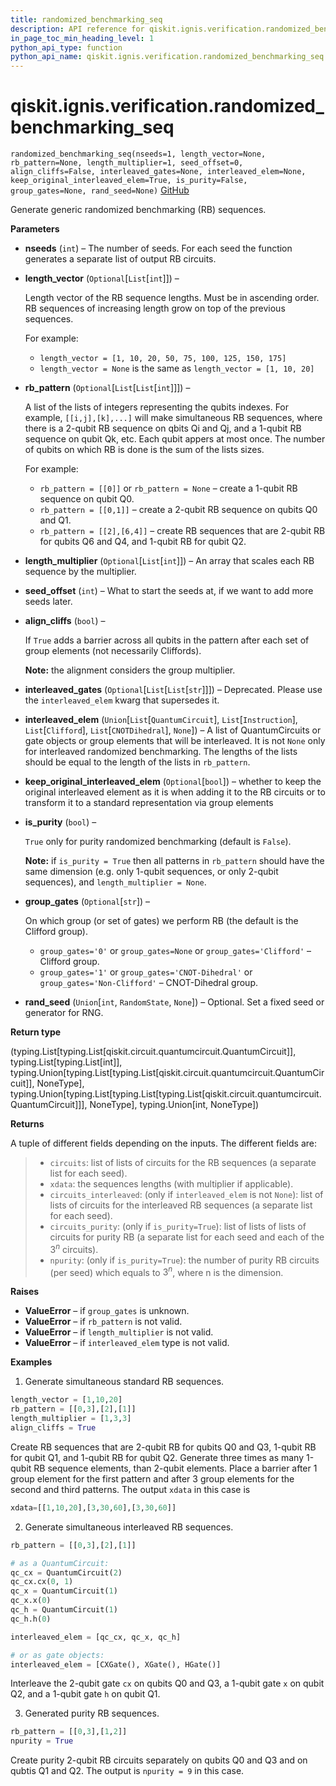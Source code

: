 ```yaml
---
title: randomized_benchmarking_seq
description: API reference for qiskit.ignis.verification.randomized_benchmarking_seq
in_page_toc_min_heading_level: 1
python_api_type: function
python_api_name: qiskit.ignis.verification.randomized_benchmarking_seq
---
```


# qiskit.ignis.verification.randomized\_benchmarking\_seq

<span id="qiskit.ignis.verification.randomized_benchmarking_seq" />

`randomized_benchmarking_seq(nseeds=1, length_vector=None, rb_pattern=None, length_multiplier=1, seed_offset=0, align_cliffs=False, interleaved_gates=None, interleaved_elem=None, keep_original_interleaved_elem=True, is_purity=False, group_gates=None, rand_seed=None)` [GitHub](https://github.com/qiskit-community/qiskit-ignis/tree/stable/0.7/qiskit/ignis/verification/randomized_benchmarking/circuits.py "view source code")

Generate generic randomized benchmarking (RB) sequences.

**Parameters**

*   **nseeds** (`int`) – The number of seeds. For each seed the function generates a separate list of output RB circuits.

*   **length\_vector** (`Optional`\[`List`\[`int`]]) –

    Length vector of the RB sequence lengths. Must be in ascending order. RB sequences of increasing length grow on top of the previous sequences.

    For example:

    *   `length_vector = [1, 10, 20, 50, 75, 100, 125, 150, 175]`
    *   `length_vector = None` is the same as `length_vector = [1, 10, 20]`

*   **rb\_pattern** (`Optional`\[`List`\[`List`\[`int`]]]) –

    A list of the lists of integers representing the qubits indexes. For example, `[[i,j],[k],...]` will make simultaneous RB sequences, where there is a 2-qubit RB sequence on qbits Qi and Qj, and a 1-qubit RB sequence on qubit Qk, etc. Each qubit appers at most once. The number of qubits on which RB is done is the sum of the lists sizes.

    For example:

    *   `rb_pattern = [[0]]` or `rb_pattern = None` – create a 1-qubit RB sequence on qubit Q0.
    *   `rb_pattern = [[0,1]]` – create a 2-qubit RB sequence on qubits Q0 and Q1.
    *   `rb_pattern = [[2],[6,4]]` – create RB sequences that are 2-qubit RB for qubits Q6 and Q4, and 1-qubit RB for qubit Q2.

*   **length\_multiplier** (`Optional`\[`List`\[`int`]]) – An array that scales each RB sequence by the multiplier.

*   **seed\_offset** (`int`) – What to start the seeds at, if we want to add more seeds later.

*   **align\_cliffs** (`bool`) –

    If `True` adds a barrier across all qubits in the pattern after each set of group elements (not necessarily Cliffords).

    **Note:** the alignment considers the group multiplier.

*   **interleaved\_gates** (`Optional`\[`List`\[`List`\[`str`]]]) – Deprecated. Please use the `interleaved_elem` kwarg that supersedes it.

*   **interleaved\_elem** (`Union`\[`List`\[`QuantumCircuit`], `List`\[`Instruction`], `List`\[`Clifford`], `List`\[`CNOTDihedral`], `None`]) – A list of QuantumCircuits or gate objects or group elements that will be interleaved. It is not `None` only for interleaved randomized benchmarking. The lengths of the lists should be equal to the length of the lists in `rb_pattern`.

*   **keep\_original\_interleaved\_elem** (`Optional`\[`bool`]) – whether to keep the original interleaved element as it is when adding it to the RB circuits or to transform it to a standard representation via group elements

*   **is\_purity** (`bool`) –

    `True` only for purity randomized benchmarking (default is `False`).

    **Note:** if `is_purity = True` then all patterns in `rb_pattern` should have the same dimension (e.g. only 1-qubit sequences, or only 2-qubit sequences), and `length_multiplier = None`.

*   **group\_gates** (`Optional`\[`str`]) –

    On which group (or set of gates) we perform RB (the default is the Clifford group).

    *   `group_gates='0'` or `group_gates=None` or `group_gates='Clifford'` – Clifford group.
    *   `group_gates='1'` or `group_gates='CNOT-Dihedral'` or `group_gates='Non-Clifford'` – CNOT-Dihedral group.

*   **rand\_seed** (`Union`\[`int`, `RandomState`, `None`]) – Optional. Set a fixed seed or generator for RNG.

**Return type**

(typing.List\[typing.List\[qiskit.circuit.quantumcircuit.QuantumCircuit]], typing.List\[typing.List\[int]], typing.Union\[typing.List\[typing.List\[qiskit.circuit.quantumcircuit.QuantumCircuit]], NoneType], typing.Union\[typing.List\[typing.List\[typing.List\[qiskit.circuit.quantumcircuit.QuantumCircuit]]], NoneType], typing.Union\[int, NoneType])

**Returns**

A tuple of different fields depending on the inputs. The different fields are:

> *   `circuits`: list of lists of circuits for the RB sequences (a separate list for each seed).
> *   `xdata`: the sequences lengths (with multiplier if applicable).
> *   `circuits_interleaved`: (only if `interleaved_elem` is not `None`): list of lists of circuits for the interleaved RB sequences (a separate list for each seed).
> *   `circuits_purity`: (only if `is_purity=True`): list of lists of lists of circuits for purity RB (a separate list for each seed and each of the $3^n$ circuits).
> *   `npurity`: (only if `is_purity=True`): the number of purity RB circuits (per seed) which equals to $3^n$, where n is the dimension.

**Raises**

*   **ValueError** – if `group_gates` is unknown.
*   **ValueError** – if `rb_pattern` is not valid.
*   **ValueError** – if `length_multiplier` is not valid.
*   **ValueError** – if `interleaved_elem` type is not valid.

**Examples**

1.  Generate simultaneous standard RB sequences.

```python
length_vector = [1,10,20]
rb_pattern = [[0,3],[2],[1]]
length_multiplier = [1,3,3]
align_cliffs = True
```

Create RB sequences that are 2-qubit RB for qubits Q0 and Q3, 1-qubit RB for qubit Q1, and 1-qubit RB for qubit Q2. Generate three times as many 1-qubit RB sequence elements, than 2-qubit elements. Place a barrier after 1 group element for the first pattern and after 3 group elements for the second and third patterns. The output `xdata` in this case is

```python
xdata=[[1,10,20],[3,30,60],[3,30,60]]
```

2.  Generate simultaneous interleaved RB sequences.

```python
rb_pattern = [[0,3],[2],[1]]

# as a QuantumCircuit:
qc_cx = QuantumCircuit(2)
qc_cx.cx(0, 1)
qc_x = QuantumCircuit(1)
qc_x.x(0)
qc_h = QuantumCircuit(1)
qc_h.h(0)

interleaved_elem = [qc_cx, qc_x, qc_h]

# or as gate objects:
interleaved_elem = [CXGate(), XGate(), HGate()]
```

Interleave the 2-qubit gate `cx` on qubits Q0 and Q3, a 1-qubit gate `x` on qubit Q2, and a 1-qubit gate `h` on qubit Q1.

3.  Generated purity RB sequences.

```python
rb_pattern = [[0,3],[1,2]]
npurity = True
```

Create purity 2-qubit RB circuits separately on qubits Q0 and Q3 and on qubtis Q1 and Q2. The output is `npurity = 9` in this case.

